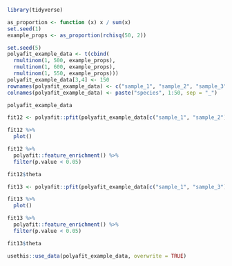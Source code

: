 
```r
library(tidyverse)
```

```r
as_proportion <- function (x) x / sum(x)
set.seed(1)
example_props <- as_proportion(rchisq(50, 2))
```

```r
set.seed(5)
polyafit_example_data <- t(cbind(
  rmultinom(1, 500, example_props),
  rmultinom(1, 600, example_props),
  rmultinom(1, 550, example_props)))
polyafit_example_data[3,4] <- 150
rownames(polyafit_example_data) <- c("sample_1", "sample_2", "sample_3")
colnames(polyafit_example_data) <- paste("species", 1:50, sep = "_")
```

```r
polyafit_example_data
```


```r
fit12 <- polyafit::pfit(polyafit_example_data[c("sample_1", "sample_2"),])
```

```r
fit12 %>%
  plot()
```

```r
fit12 %>%
  polyafit::feature_enrichment() %>%
  filter(p.value < 0.05)
```

```r
fit12$theta
```

```r
fit13 <- polyafit::pfit(polyafit_example_data[c("sample_1", "sample_3"),])
```

```r
fit13 %>%
  plot()
```

```r
fit13 %>%
  polyafit::feature_enrichment() %>%
  filter(p.value < 0.05)
```

```r
fit13$theta
```


```r
usethis::use_data(polyafit_example_data, overwrite = TRUE)
```

